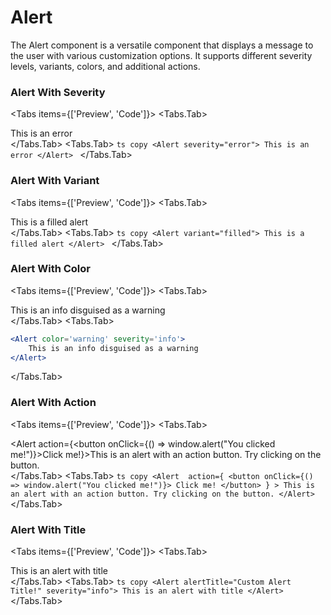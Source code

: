 # Alert
The Alert component is a versatile component that displays a message to the user with various customization options. It supports different severity levels, variants, colors, and additional actions.



### Alert With Severity

<Tabs items={['Preview', 'Code']}>
  <Tabs.Tab><div className={s.previewContainer}><Alert severity="error">This is an error</Alert></div></Tabs.Tab>
  <Tabs.Tab>
    ```ts copy
       <Alert severity="error">
            This is an error
        </Alert>
    ```
  </Tabs.Tab>
</Tabs>

### Alert With Variant

<Tabs items={['Preview', 'Code']}>
  <Tabs.Tab><div className={s.previewContainer}><Alert variant="filled">This is a filled alert</Alert></div></Tabs.Tab>
  <Tabs.Tab>
    ```ts copy
       <Alert variant="filled">
            This is a filled alert
        </Alert>
    ```
  </Tabs.Tab>
</Tabs>

### Alert With Color

<Tabs items={['Preview', 'Code']}>
  <Tabs.Tab><div className={s.previewContainer}><Alert color='warning' severity='info'>This is an info disguised as a warning</Alert></div></Tabs.Tab>
  <Tabs.Tab>
```jsx copy
<Alert color='warning' severity='info'>
    This is an info disguised as a warning
</Alert>
```
  </Tabs.Tab>
</Tabs>

### Alert With Action

<Tabs items={['Preview', 'Code']}>
  <Tabs.Tab><div className={s.previewContainer}><Alert action={<button onClick={() => window.alert("You clicked me!")}>Click me!</button>}>This is an alert with an action button. Try clicking on the button.</Alert></div></Tabs.Tab>
  <Tabs.Tab>
    ```ts copy
        <Alert 
            action={
                <button onClick={() => window.alert("You clicked me!")}>
                    Click me!
                </button>
            }
        >
            This is an alert with an action button. Try clicking on the button.
        </Alert>
    ```
  </Tabs.Tab>
</Tabs>

### Alert With Title

<Tabs items={['Preview', 'Code']}>
  <Tabs.Tab><div className={s.previewContainer}><Alert alertTitle="Custom Alert Title!" severity="info">This is an alert with title</Alert></div></Tabs.Tab>
  <Tabs.Tab>
    ```ts copy
        <Alert alertTitle="Custom Alert Title!" severity="info">
            This is an alert with title
        </Alert>
    ```
  </Tabs.Tab>
</Tabs>

